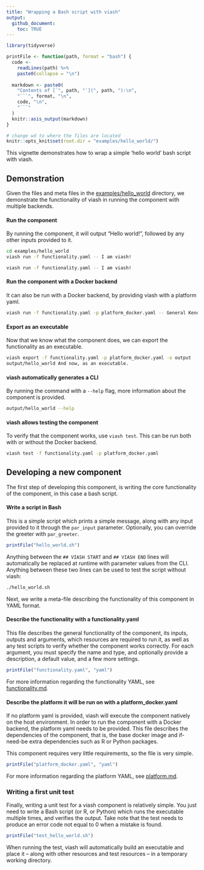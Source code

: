 ```yaml
---
title: "Wrapping a Bash script with viash"
output: 
  github_document:
    toc: TRUE
---
```


```r
library(tidyverse)

printFile <- function(path, format = "bash") {
  code <- 
    readLines(path) %>% 
    paste0(collapse = "\n")
  
  markdown <- paste0(
    "Contents of [`", path, "`](", path, "):\n",
    "```", format, "\n", 
    code, "\n",
    "```"
  )
  knitr::asis_output(markdown)
}

# change wd to where the files are located
knitr::opts_knit$set(root.dir = "examples/hello_world/")
```

This vignette demonstrates how to wrap a simple 'hello world' bash script with viash.

## Demonstration
Given the files and meta files in the [examples/hello_world](examples/hello_world) directory, we demonstrate the functionality of viash in running the component 
with multiple backends.

#### Run the component
By running the component, it will output "Hello world!", followed by any other inputs provided to it.

```bash
cd examples/hello_world
viash run -f functionality.yaml -- I am viash!
```
```bash
viash run -f functionality.yaml -- I am viash!
```

#### Run the component with a Docker backend
It can also be run with a Docker backend, by providing viash with a platform yaml.
```bash
viash run -f functionality.yaml -p platform_docker.yaml -- General Kenobi. --greeter="Hello there."
```

#### Export as an executable
Now that we know what the component does, we can export the functionality as an executable.
```bash
viash export -f functionality.yaml -p platform_docker.yaml -o output
output/hello_world And now, as an executable.
```

#### viash automatically generates a CLI
By running the command with a `--help` flag, more information about the component is provided.
```bash
output/hello_world --help
```

#### viash allows testing the component
To verify that the component works, use `viash test`. This can be run both with or without the Docker backend.
```bash
viash test -f functionality.yaml -p platform_docker.yaml
```

## Developing a new component

The first step of developing this component, is writing the core functionality of the component, in this case a bash script. 

#### Write a script in Bash
This is a simple script which prints a simple message, along with any input provided to it through the `par_input` parameter.
Optionally, you can override the greeter with `par_greeter`.

```r
printFile("hello_world.sh")
```

Anything between the `## VIASH START` and `## VIASH END` lines will automatically be replaced 
at runtime with parameter values from the CLI. Anything between these two lines can be used to 
test the script without viash:

```bash
./hello_world.sh
```

Next, we write a meta-file describing the functionality of this component in YAML format.

#### Describe the functionality with a functionality.yaml

This file describes the general functionality of the component, its inputs, outputs and arguments, which 
resources are required to run it, as well as any test scripts to verify whether the component
works correctly. For each argument, you must specify the name and type, and optionally provide a description,
a default value, and a few more settings.

```r
printFile("functionality.yaml", "yaml")
```

For more information regarding the functionality YAML, see [functionality.md](functionality.md).

#### Describe the platform it will be run on with a platform_docker.yaml

If no platform yaml is provided, viash will execute the component natively on the host environment. 
In order to run the component with a Docker backend, the platform yaml needs to be provided. 
This file describes the dependencies of the component, that is, the base docker image and if-need-be
extra dependencies such as R or Python packages.

This component requires very little requirements, so the file is very simple.

```r
printFile("platform_docker.yaml", "yaml")
```

For more information regarding the platform YAML, see [platform.md](platform.md).

### Writing a first unit test
Finally, writing a unit test for a viash component is relatively simple. 
You just need to write a Bash script (or R, or Python) which runs the executable multiple
times, and verifies the output. Take note that the test needs to produce an error code not equal to
0 when a mistake is found.


```r
printFile("test_hello_world.sh")
```

When running the test, viash will automatically build an executable and place it -- along with other 
resources and test resources -- in a temporary working directory.

